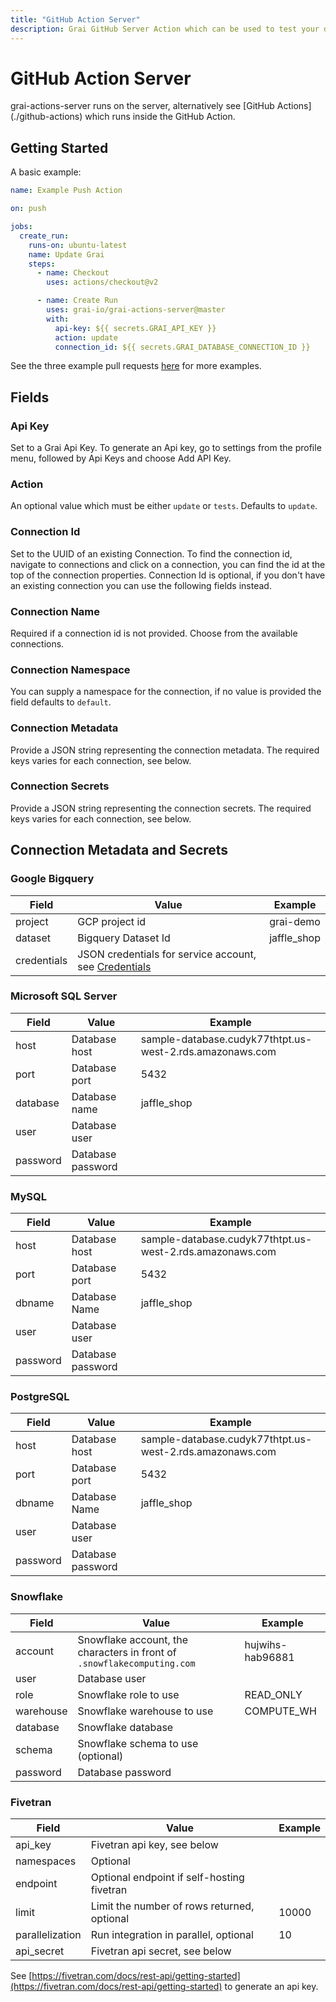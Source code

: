 ```yaml
---
title: "GitHub Action Server"
description: Grai GitHub Server Action which can be used to test your data pipeline
---
```



# GitHub Action Server

<Callout type="info" emoji="ℹ️">
  grai-actions-server runs on the server, alternatively see [GitHub
  Actions](./github-actions) which runs inside the GitHub Action.
</Callout>

## Getting Started

A basic example:

```yaml copy
name: Example Push Action

on: push

jobs:
  create_run:
    runs-on: ubuntu-latest
    name: Update Grai
    steps:
      - name: Checkout
        uses: actions/checkout@v2

      - name: Create Run
        uses: grai-io/grai-actions-server@master
        with:
          api-key: ${{ secrets.GRAI_API_KEY }}
          action: update
          connection_id: ${{ secrets.GRAI_DATABASE_CONNECTION_ID }}
```

See the three example pull requests [here](https://github.com/grai-io/grai-actions-server/pulls) for more examples.

## Fields

### Api Key

Set to a Grai Api Key. To generate an Api key, go to settings from the profile menu, followed by Api Keys and choose Add API Key.

### Action

An optional value which must be either `update` or `tests`.
Defaults to `update`.

### Connection Id

Set to the UUID of an existing Connection. To find the connection id, navigate to connections and click on a connection, you can find the id at the top of the connection properties. Connection Id is optional, if you don't have an existing connection you can use the following fields instead.

### Connection Name

Required if a connection id is not provided. Choose from the available connections.

### Connection Namespace

You can supply a namespace for the connection, if no value is provided the field defaults to `default`.

### Connection Metadata

Provide a JSON string representing the connection metadata. The required keys varies for each connection, see below.

### Connection Secrets

Provide a JSON string representing the connection secrets. The required keys varies for each connection, see below.

## Connection Metadata and Secrets

### Google Bigquery

| Field       | Value                                                                                            | Example     |
| ----------- | ------------------------------------------------------------------------------------------------ | ----------- |
| project     | GCP project id                                                                                   | grai-demo   |
| dataset     | Bigquery Dataset Id                                                                              | jaffle_shop |
| credentials | JSON credentials for service account, see [Credentials](/integrations/data_warehouses/bigquery#credentials) |             |

### Microsoft SQL Server

| Field    | Value             | Example                                                  |
| -------- | ----------------- | -------------------------------------------------------- |
| host     | Database host     | sample-database.cudyk77thtpt.us-west-2.rds.amazonaws.com |
| port     | Database port     | 5432                                                     |
| database | Database name     | jaffle_shop                                              |
| user     | Database user     |                                                          |
| password | Database password |                                                          |

### MySQL

| Field    | Value             | Example                                                  |
| -------- | ----------------- | -------------------------------------------------------- |
| host     | Database host     | sample-database.cudyk77thtpt.us-west-2.rds.amazonaws.com |
| port     | Database port     | 5432                                                     |
| dbname   | Database Name     | jaffle_shop                                              |
| user     | Database user     |                                                          |
| password | Database password |                                                          |

### PostgreSQL

| Field    | Value             | Example                                                  |
| -------- | ----------------- | -------------------------------------------------------- |
| host     | Database host     | sample-database.cudyk77thtpt.us-west-2.rds.amazonaws.com |
| port     | Database port     | 5432                                                     |
| dbname   | Database Name     | jaffle_shop                                              |
| user     | Database user     |                                                          |
| password | Database password |                                                          |

### Snowflake

| Field     | Value                                                                   | Example          |
| --------- | ----------------------------------------------------------------------- | ---------------- |
| account   | Snowflake account, the characters in front of `.snowflakecomputing.com` | hujwihs-hab96881 |
| user      | Database user                                                           |                  |
| role      | Snowflake role to use                                                   | READ_ONLY        |
| warehouse | Snowflake warehouse to use                                              | COMPUTE_WH       |
| database  | Snowflake database                                                      |                  |
| schema    | Snowflake schema to use (optional)                                      |                  |
| password  | Database password                                                       |                  |

### Fivetran

| Field           | Value                                       | Example |
| --------------- | ------------------------------------------- | ------- |
| api_key         | Fivetran api key, see below                 |         |
| namespaces      | Optional                                    |         |
| endpoint        | Optional endpoint if self-hosting fivetran  |         |
| limit           | Limit the number of rows returned, optional | 10000   |
| parallelization | Run integration in parallel, optional       | 10      |
| api_secret      | Fivetran api secret, see below              |         |

See [https://fivetran.com/docs/rest-api/getting-started](https://fivetran.com/docs/rest-api/getting-started) to generate an api key.
